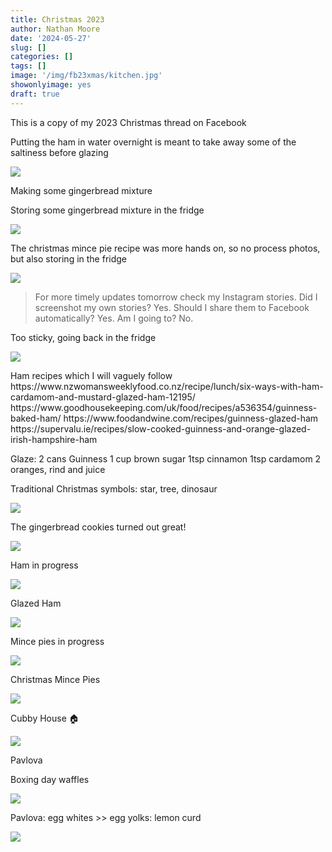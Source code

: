```yaml
---
title: Christmas 2023
author: Nathan Moore
date: '2024-05-27'
slug: []
categories: []
tags: []
image: '/img/fb23xmas/kitchen.jpg'
showonlyimage: yes
draft: true
---
```


This is a copy of my 2023 Christmas thread on Facebook


Putting the ham in water overnight is meant to take away some of the saltiness before glazing

![](/img/fb23xmas/ham-water.jpg)

Making some gingerbread mixture



Storing some gingerbread mixture in the fridge

![](/img/fb23xmas/gingerbread-wrapped.jpg)

The christmas mince pie recipe was more hands on, so no process photos, but also storing in the fridge

![](/img/fb23xmas/pie-dough.jpg)

> For more timely updates tomorrow check my Instagram stories. Did I screenshot my own stories? Yes. Should I share them to Facebook automatically? Yes. Am I going to? No.

Too sticky, going back in the fridge

![](/img/fb23xmas/sticky-gingerbread.jpg)

Ham recipes which I will vaguely follow
https://www.nzwomansweeklyfood.co.nz/recipe/lunch/six-ways-with-ham-cardamom-and-mustard-glazed-ham-12195/
https://www.goodhousekeeping.com/uk/food/recipes/a536354/guinness-baked-ham/
https://www.foodandwine.com/recipes/guinness-glazed-ham
https://supervalu.ie/recipes/slow-cooked-guinness-and-orange-glazed-irish-hampshire-ham


Glaze: 
2 cans Guinness
1 cup brown sugar
1tsp cinnamon
1tsp cardamom
2 oranges, rind and juice



Traditional Christmas symbols: star, tree, dinosaur

![](/img/fb23xmas/cookie-shapes.jpg)

The gingerbread cookies turned out great!

![](/img/fb23xmas/finished-cookies.jpg)

Ham in progress

![](/img/fb23xmas/ham-progress.jpg)

Glazed Ham

![](/img/fb23xmas/glazed-ham.jpg)

Mince pies in progress

![](/img/fb23xmas/mince-pie-progress.jpg)

Christmas Mince Pies

![](/img/fb23xmas/finished-mince-pie.jpg)

Cubby House 🏠

![](/img/fb23xmas/cubby-house.jpg)


Pavlova



Boxing day waffles

![](/img/fb23xmas/waffles.jpg)

Pavlova: egg whites >> egg yolks: lemon curd

![](/img/fb23xmas/lemon-curd.jpg)

